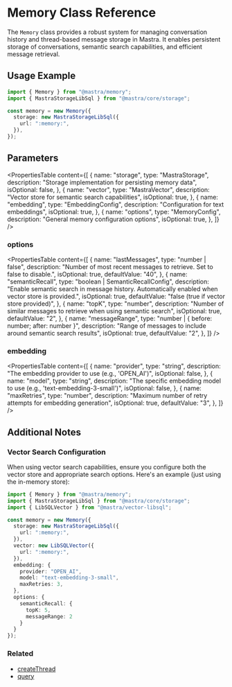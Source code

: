 # Memory Class Reference

The `Memory` class provides a robust system for managing conversation history and thread-based message storage in Mastra. It enables persistent storage of conversations, semantic search capabilities, and efficient message retrieval.

## Usage Example

```typescript copy showLineNumbers
import { Memory } from "@mastra/memory";
import { MastraStorageLibSql } from "@mastra/core/storage";

const memory = new Memory({
  storage: new MastraStorageLibSql({
    url: ":memory:",
  }),
});
```

## Parameters

<PropertiesTable
  content={[
    {
      name: "storage",
      type: "MastraStorage",
      description: "Storage implementation for persisting memory data",
      isOptional: false,
    },
    {
      name: "vector",
      type: "MastraVector",
      description: "Vector store for semantic search capabilities",
      isOptional: true,
    },
    {
      name: "embedding",
      type: "EmbeddingConfig",
      description: "Configuration for text embeddings",
      isOptional: true,
    },
    {
      name: "options",
      type: "MemoryConfig",
      description: "General memory configuration options",
      isOptional: true,
    },
  ]}
/>

### options

<PropertiesTable
  content={[
    {
      name: "lastMessages",
      type: "number | false",
      description: "Number of most recent messages to retrieve. Set to false to disable.",
      isOptional: true,
      defaultValue: "40",
    },
    {
      name: "semanticRecall",
      type: "boolean | SemanticRecallConfig",
      description: "Enable semantic search in message history. Automatically enabled when vector store is provided.",
      isOptional: true,
      defaultValue: "false (true if vector store provided)",
    },
    {
      name: "topK",
      type: "number",
      description: "Number of similar messages to retrieve when using semantic search",
      isOptional: true,
      defaultValue: "2",
    },
    {
      name: "messageRange",
      type: "number | { before: number; after: number }",
      description: "Range of messages to include around semantic search results",
      isOptional: true,
      defaultValue: "2",
    },
  ]}
/>

### embedding

<PropertiesTable
  content={[
    {
      name: "provider",
      type: "string",
      description: "The embedding provider to use (e.g., 'OPEN_AI')",
      isOptional: false,
    },
    {
      name: "model",
      type: "string",
      description: "The specific embedding model to use (e.g., 'text-embedding-3-small')",
      isOptional: false,
    },
    {
      name: "maxRetries",
      type: "number",
      description: "Maximum number of retry attempts for embedding generation",
      isOptional: true,
      defaultValue: "3",
    },
  ]}
/>

## Additional Notes

### Vector Search Configuration

When using vector search capabilities, ensure you configure both the vector store and appropriate search options. Here's an example (just using the in-memory store):

```typescript copy showLineNumbers
import { Memory } from "@mastra/memory";
import { MastraStorageLibSql } from "@mastra/core/storage";
import { LibSQLVector } from "@mastra/vector-libsql";

const memory = new Memory({
  storage: new MastraStorageLibSql({
    url: ":memory:",
  }),
  vector: new LibSQLVector({
    url: ":memory:",
  }),
  embedding: {
    provider: "OPEN_AI",
    model: "text-embedding-3-small",
    maxRetries: 3,
  },
  options: {
    semanticRecall: {
      topK: 5,
      messageRange: 2
    }
  }
});
```

### Related

- [createThread](/docs/reference/memory/createThread.mdx)
- [query](/docs/reference/memory/query.mdx)
